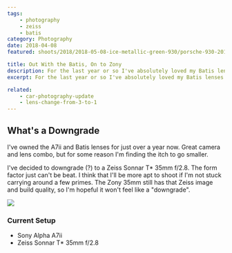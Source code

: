 ```yaml
---
tags:
    - photography
    - zeiss
    - batis
category: Photography
date: 2018-04-08
featured: shoots/2018/2018-05-08-ice-metallic-green-930/porsche-930-2018_003

title: Out With the Batis, On to Zony
description: For the last year or so I've absolutely loved my Batis lenses. However, I think it's time for a change to the Sony Zeiss
excerpt: For the last year or so I've absolutely loved my Batis lenses. However, I think it's time for a change to the Sony Zeiss. The whole point of going mirrorless was to keep size and weight down as much as possible. I'm really liking the design of the Sony Zeiss 35mm f/2.8. The Batis lenses aren't heavy per se, but they can't compare to the 35mm.

related:
    - car-photography-update
    - lens-change-from-3-to-1
---
```



## What's a Downgrade

<Gallery>

I've owned the A7ii and Batis lenses for just over a year now. Great camera and lens combo, but for some reason I'm finding the itch to go smaller.

I've decided to downgrade (?) to a Zeiss Sonnar T\* 35mm f/2.8. The form factor just can't be beat. I think that I'll be more apt to shoot if I'm not stuck carrying around a few primes. The Zony 35mm still has that Zeiss image and build quality, so I'm hopeful it won't feel like a "downgrade".

<Image src="shoots/2018/2018-05-08-ice-metallic-green-930/porsche-930-2018_008" sizes="(min-width: 768px) 75vw, 100vw" class="h-full w-full" />

### Current Setup

-   Sony Alpha A7ii
-   Zeiss Sonnar T\* 35mm f/2.8

</Gallery>
